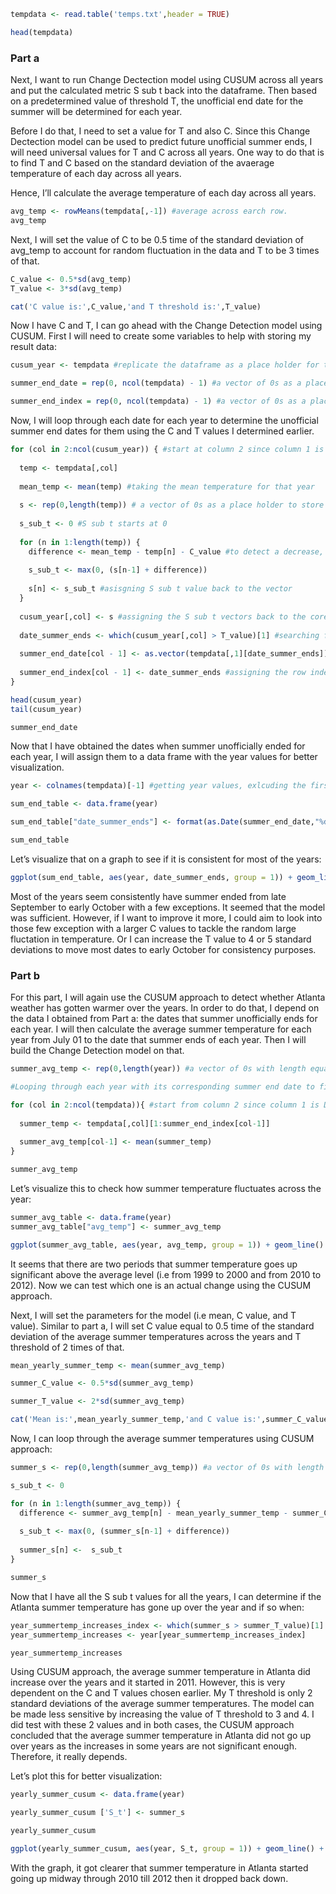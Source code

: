 ```r
tempdata <- read.table('temps.txt',header = TRUE)

head(tempdata)
```

### Part a

Next, I want to run Change Dectection model using CUSUM across all years and put the calculated metric S sub t back into the dataframe. Then based on a predetermined value of threshold T, the unofficial end date for the summer will be determined for each year. 

Before I do that, I need to set a value for T and also C. Since this Change Dectection model can be used to predict future unofficial summer ends, I will need universal values for T and C across all years. One way to do that is to find T and C based on the standard deviation of the avaerage temperature of each day across all years.

Hence, I'll calculate the average temperature of each day across all years.

```r
avg_temp <- rowMeans(tempdata[,-1]) #average across earch row.
avg_temp
```

Next, I will set the value of C to be 0.5 time of the standard deviation of avg_temp to account for random fluctuation in the data and T to be 3 times of that.

```r

C_value <- 0.5*sd(avg_temp)
T_value <- 3*sd(avg_temp)

cat('C value is:',C_value,'and T threshold is:',T_value)

```

Now I have C and T, I can go ahead with the Change Detection model using CUSUM. First I will need to create some variables to help with storing my result data:


```r
cusum_year <- tempdata #replicate the dataframe as a place holder for the S sub t values

summer_end_date = rep(0, ncol(tempdata) - 1) #a vector of 0s as a place holder with length coresponding to number of years to store unofficial summer end dates

summer_end_index = rep(0, ncol(tempdata) - 1) #a vector of 0s as a place holder with length coresponding to number of years to store the row index of the unofficial summer end dates for part b
```

Now, I will loop through each date for each year to determine the unofficial summer end dates for them using the C and T values I determined earlier.

```r
for (col in 2:ncol(cusum_year)) { #start at column 2 since column 1 is dates
  
  temp <- tempdata[,col]
  
  mean_temp <- mean(temp) #taking the mean temperature for that year
  
  s <- rep(0,length(temp)) # a vector of 0s as a place holder to store S sub t values
  
  s_sub_t <- 0 #S sub t starts at 0
  
  for (n in 1:length(temp)) {
    difference <- mean_temp - temp[n] - C_value #to detect a decrease, it is mean minus the value
    
    s_sub_t <- max(0, (s[n-1] + difference))
    
    s[n] <- s_sub_t #asisgning S sub t value back to the vector
  }
  
  cusum_year[,col] <- s #assigning the S sub t vectors back to the coressponding year
  
  date_summer_ends <- which(cusum_year[,col] > T_value)[1] #searching for the row indices at which S sub t exceeds T, taking the first value when that occurs
  
  summer_end_date[col - 1] <- as.vector(tempdata[,1][date_summer_ends]) #based on the row index, searching for the date and assigning it back to the vector created earlier
  
  summer_end_index[col - 1] <- date_summer_ends #assigning the row index of date when the summer ends for each year back to earlier vector to use for part b
}

head(cusum_year)
tail(cusum_year)
```

```r
summer_end_date
```

Now that I have obtained the dates when summer unofficially ended for each year, I will assign them to a data frame with the year values for better visualization.

```r
year <- colnames(tempdata)[-1] #getting year values, exlcuding the first column name since that is DAY.

sum_end_table <- data.frame(year)

sum_end_table["date_summer_ends"] <- format(as.Date(summer_end_date,"%d-%b"),format="%m-%d") #formatting string values into Dates values with month-date format.

sum_end_table
```

Let's visualize that on a graph to see if it is consistent for most of the years:

```r
ggplot(sum_end_table, aes(year, date_summer_ends, group = 1)) + geom_line() + geom_point() + labs(title="Date Summer Unofficially Ends") + theme(axis.text.x=element_text(angle=90))
```

Most of the years seem consistently have summer ended from late September to early October with a few exceptions. It seemed that the model was sufficient. However, if I want to improve it more, I could aim to look into those few exception with a larger C values to tackle the random large fluctation in temperature. Or I can increase the T value to 4 or 5 standard deviations to move most dates to early October for consistency purposes.


### Part b

For this part, I will again use the CUSUM approach to detect whether Atlanta weather has gotten warmer over the years. In order to do that, I depend on the data I obtained from Part a: the dates that summer unofficially ends for each year. I will then calculate the average summer temperature for each year from July 01 to the date that summer ends of each year. Then I will build the Change Detection model on that.

```r
summer_avg_temp <- rep(0,length(year)) #a vector of 0s with length equal to number of years as a place holder to storage the average summer temperature for each year

#Looping through each year with its corresponding summer end date to find a range of summer temperatures then take the mean of that

for (col in 2:ncol(tempdata)){ #start from column 2 since column 1 is DAY
  
  summer_temp <- tempdata[,col][1:summer_end_index[col-1]]
  
  summer_avg_temp[col-1] <- mean(summer_temp)
}

summer_avg_temp
```

Let's visualize this to check how summer temperature fluctuates across the year:

```r
summer_avg_table <- data.frame(year)
summer_avg_table["avg_temp"] <- summer_avg_temp

ggplot(summer_avg_table, aes(year, avg_temp, group = 1)) + geom_line() + geom_point() + labs(title="Average Summer Temperature in Atlanta") + theme(axis.text.x=element_text(angle=90)) + geom_hline(yintercept = mean(summer_avg_temp))
```

It seems that there are two periods that summer temperature goes up significant above the average level (i.e from 1999 to 2000 and from 2010 to 2012). Now we can test which one is an actual change using the CUSUM approach.

Next, I will set the parameters for the model (i.e mean, C value, and T value). Similar to part a, I will set C value equal to 0.5 time of the standard deviation of the average summer temperatures across the years and T threshold of 2 times of that. 

```r
mean_yearly_summer_temp <- mean(summer_avg_temp)

summer_C_value <- 0.5*sd(summer_avg_temp)

summer_T_value <- 2*sd(summer_avg_temp)

cat('Mean is:',mean_yearly_summer_temp,'and C value is:',summer_C_value,'and T threshold is:',summer_T_value)

```

Now, I can loop through the average summer temperatures using CUSUM approach:

```r

summer_s <- rep(0,length(summer_avg_temp)) #a vector of 0s with length of the number of years as place holder to store S sub t values later

s_sub_t <- 0

for (n in 1:length(summer_avg_temp)) {
  difference <- summer_avg_temp[n] - mean_yearly_summer_temp - summer_C_value #to detect an increase, it is the value minus mean
  
  s_sub_t <- max(0, (summer_s[n-1] + difference))
  
  summer_s[n] <-  s_sub_t
}

summer_s
```

Now that I have all the S sub t values for all the years, I can determine if the Atlanta summer temperature has gone up over the year and if so when:

```r
year_summertemp_increases_index <- which(summer_s > summer_T_value)[1] #searching for the row indices at which S sub t exceeds T, taking the first value when that occurs
year_summertemp_increases <- year[year_summertemp_increases_index]

year_summertemp_increases
```

Using CUSUM approach, the average summer temperature in Atlanta did increase over the years and it started in 2011. However, this is very dependent on the C and T values chosen earlier. My T threshold is only 2 standard deviations of the average summer temperatures. The model can be made less sensitive by increasing the value of T threshold to 3 and 4. I did test with these 2 values and in both cases, the CUSUM approach concluded that the average summer temperature in Atlanta did not go up over years as the increases in some years are not significant enough. Therefore, it really depends.

Let's plot this for better visualization:

```r

yearly_summer_cusum <- data.frame(year)

yearly_summer_cusum ['S_t'] <- summer_s

yearly_summer_cusum
```
```r
ggplot(yearly_summer_cusum, aes(year, S_t, group = 1)) + geom_line() + geom_point() + labs(title="CUSUM Average Summer Temperature") + theme(axis.text.x=element_text(angle=90)) + geom_hline(yintercept = summer_T_value)
```

With the graph, it got clearer that summer temperature in Atlanta started going up midway through 2010 till 2012 then it dropped back down.
